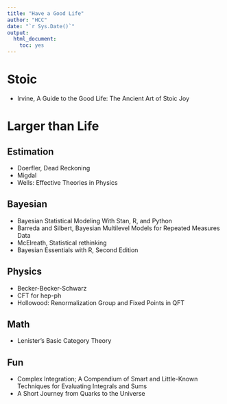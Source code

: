 ```yaml
---
title: "Have a Good Life"
author: "HCC"
date: "`r Sys.Date()`"
output:
  html_document:
    toc: yes
---
```


# Stoic
- Irvine, A Guide to the Good Life: The Ancient Art of Stoic Joy

# Larger than Life 
## Estimation
  - Doerfler, Dead Reckoning
  - Migdal
  - Wells: Effective Theories in Physics

## Bayesian
  - Bayesian Statistical Modeling With Stan, R, and Python
  - Barreda and Silbert, Bayesian Multilevel Models for Repeated Measures Data
  - McElreath, Statistical rethinking
  - Bayesian Essentials with R, Second Edition

## Physics
  - Becker-Becker-Schwarz  
  - CFT for hep-ph
  - Hollowood: Renormalization Group and Fixed Points in QFT
  
## Math 
  - Lenister's Basic Category Theory

## Fun
  - Complex Integration; A Compendium of Smart and Little-Known Techniques for Evaluating Integrals and Sums
  -  A Short Journey from Quarks to the Universe 